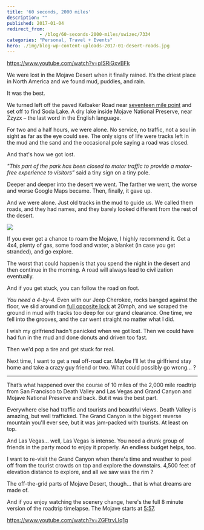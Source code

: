 ```yaml
---
title: '60 seconds, 2000 miles'
description: ""
published: 2017-01-04
redirect_from: 
            - /blog/60-seconds-2000-miles/swizec/7334
categories: "Personal, Travel + Events"
hero: ./img/blog-wp-content-uploads-2017-01-desert-roads.jpg
---
```


<https://www.youtube.com/watch?v=plSRiGxvBFk>

We were lost in the Mojave Desert when it finally rained. It’s the driest place in North America and we found mud, puddles, and rain.

It was the best.

We turned left off the paved Kelbaker Road near [seventeen mile point](https://www.google.com/maps/place/Soda+Lake/@35.2177389,-115.8921703,3920m/data=!3m1!1e3!4m5!3m4!1s0x80c5a2f67c7237db:0xc0edfaaf9e63aa37!8m2!3d35.16519!4d-116.07142) and set off to find Soda Lake. A dry lake inside Mojave National Preserve, near Zzyzx – the last word in the English language.

For two and a half hours, we were alone. No service, no traffic, not a soul in sight as far as the eye could see. The only signs of life were tracks left in the mud and the sand and the occasional pole saying a road was closed.

And that's how we got lost.

_"This part of the park has been closed to motor traffic to provide a motor-free experience to visitors”_ said a tiny sign on a tiny pole.

Deeper and deeper into the desert we went. The farther we went, the worse and worse Google Maps became. Then, finally, it gave up.

And we were alone. Just old tracks in the mud to guide us. We called them roads, and they had names, and they barely looked different from the rest of the desert.

![](./img/blog-wp-content-uploads-2017-01-desert-roads.jpg)

If you ever get a chance to roam the Mojave, I highly recommend it. Get a 4x4, plenty of gas, some food and water, a blanket (in case you get stranded), and go explore.

The worst that could happen is that you spend the night in the desert and then continue in the morning. A road will always lead to civilization eventually.

And if you get stuck, you can follow the road on foot.

_You need a 4-by-4._ Even with our Jeep Cherokee, rocks banged against the floor, we slid around on [full opposite lock](https://en.wikipedia.org/wiki/Opposite_lock) at 20mph, and we scraped the ground in mud with tracks too deep for our grand clearance. One time, we fell into the grooves, and the car went straight no matter what I did.

I wish my girlfriend hadn't panicked when we got lost. Then we could have had fun in the mud and done donuts and driven too fast.

Then we'd pop a tire and get stuck for real.

Next time, I want to get a real off-road car. Maybe I’ll let the girlfriend stay home and take a crazy guy friend or two. What could possibly go wrong… ?

* * *

That’s what happened over the course of 10 miles of the 2,000 mile roadtrip from San Francisco to Death Valley and Las Vegas and Grand Canyon and Mojave National Preserve and back. But it was the best part.

Everywhere else had traffic and tourists and beautiful views. Death Valley is amazing, but well trafficked. The Grand Canyon is the biggest reverse mountain you'll ever see, but it was jam-packed with tourists. At least on top.

And Las Vegas… well, Las Vegas is intense. You need a drunk group of friends in the party mood to enjoy it properly. An endless budget helps, too.

I want to re-visit the Grand Canyon when there's time and weather to peel off from the tourist crowds on top and explore the downstairs. 4,500 feet of elevation distance to explore, and all we saw was the rim ?

The off-the-grid parts of Mojave Desert, though… that is what dreams are made of.

And if you enjoy watching the scenery change, here's the full 8 minute version of the roadtrip timelapse. The Mojave starts at [5:57](https://youtu.be/ZGFtrvLIq1g?t=357).

<https://www.youtube.com/watch?v=ZGFtrvLIq1g>
